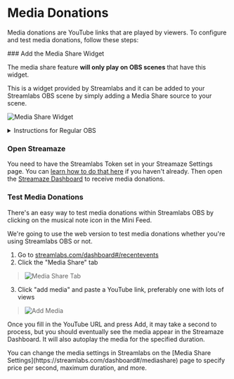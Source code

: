 
# Media Donations

Media donations are YouTube links that are played by viewers. To configure and test media donations, follow these steps:

<Steps>
### Add the Media Share Widget

The media share feature **will only play on OBS scenes** that have this widget.

This is a widget provided by Streamlabs and it can be added to your Streamlabs OBS scene by simply adding a Media Share source to your scene.

![Media Share Widget](/images/streamlabs-obs/media-share-widget.png)

<details>
    <summary>Instructions for Regular OBS</summary>

    <div style={{padding: '8px'}}>
    If you're not using Streamlabs OBS, you can still add a media widget by adding a Browser source. To find the widget URL, go to the [Media Share settings in Streamlabs](https://streamlabs.com/dashboard#/mediashare) and copy the "Widget URL"

    <Callout emoji="🔐">
        This URL should be <b>kept private</b>. We cannot generate a new one for you.
    </Callout>

    Paste the widget URL into the Browser source URL field and click OK to add the widget to your scene.

    ![Browser Source](/images/obs/browser-source.png)
    </div>
</details>

### Open Streamaze

You need to have the Streamlabs Token set in your Streamaze Settings page. You can [learn how to do that here](/connections/streamlabs/token) if you haven't already. Then open the [Streamaze Dashboard](https://streamaze.xyz/dashboard) to receive media donations.

### Test Media Donations

There's an easy way to test media donations within Streamlabs OBS by clicking on the musical note icon in the Mini Feed.

We're going to use the web version to test media donations whether you're using Streamlabs OBS or not.

1. Go to [streamlabs.com/dashboard#/recentevents](https://streamlabs.com/dashboard#/recentevents)
2. Click the "Media Share" tab
> ![Media Share Tab](/images/streamlabs-obs/web-media-share-tab.png)
3. Click "add media" and paste a YouTube link, preferably one with lots of views
> ![Add Media](/images/streamlabs-obs/web-add-media.png)

Once you fill in the YouTube URL and press Add, it may take a second to process, but you should eventually see the media appear in the Streamaze Dashboard. It will also autoplay the media for the specified duration.

<Callout>
    You can change the media settings in Streamlabs on the [Media Share Settings](https://streamlabs.com/dashboard#/mediashare) page to specify price per second, maximum duration, and more.
</Callout>
</Steps>